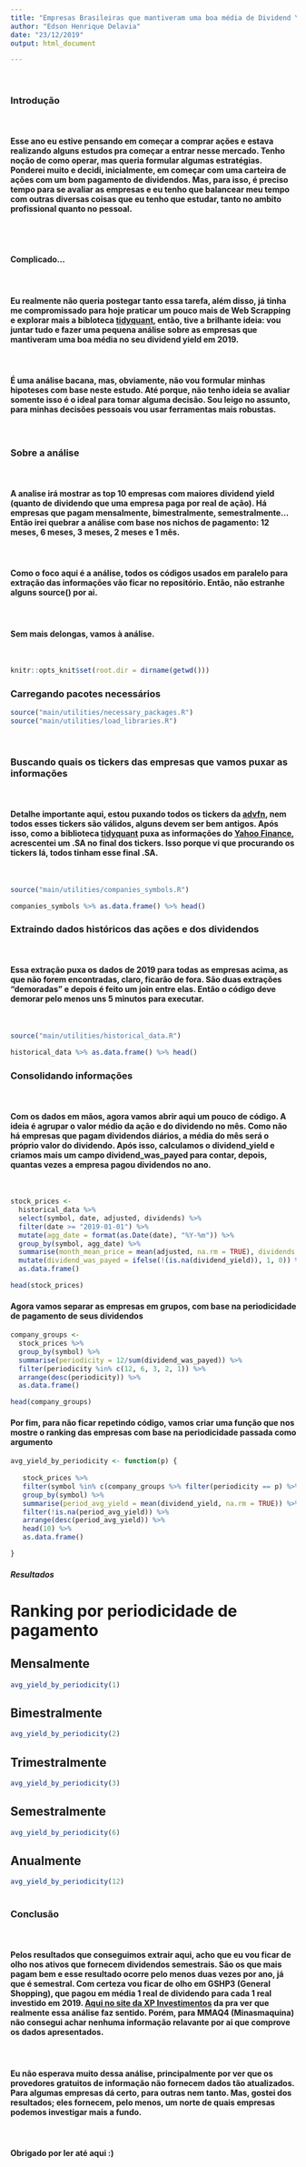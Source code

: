 ```yaml
---
title: "Empresas Brasileiras que mantiveram uma boa média de Dividend Yield em 2019"
author: "Edson Henrique Delavia"
date: "23/12/2019"
output: html_document

---
```


\  
\  

### **Introdução**
\  
\  

#### Esse ano eu estive pensando em começar a comprar ações e estava realizando alguns estudos pra começar a entrar nesse mercado. Tenho noção de como operar, mas queria formular algumas estratégias. Ponderei muito e decidi, inicialmente, em começar com uma carteira de ações com um bom pagamento de dividendos. Mas, para isso, é preciso tempo para se avaliar as empresas e eu tenho que balancear meu tempo com outras diversas coisas que eu tenho que estudar, tanto no ambito profissional quanto no pessoal.
\  
\    
\  

#### Complicado...
\  
\  
\   

#### Eu realmente não queria postegar tanto essa tarefa, além disso, já tinha me compromissado para hoje praticar um pouco mais de Web Scrapping e explorar mais a bibloteca [tidyquant](https://business-science.github.io/tidyquant/), então, tive a brilhante ideia: vou juntar tudo e fazer uma pequena análise sobre as empresas que mantiveram uma boa média no seu dividend yield em 2019.
\  
\  

#### É uma análise bacana, mas, obviamente, não vou formular minhas hipoteses com base neste estudo. Até porque, não tenho ideia se avaliar somente isso é o ideal para tomar alguma decisão. Sou leigo no assunto, para minhas decisões pessoais vou usar ferramentas mais robustas.
\  
\  

### **Sobre a análise**
\  
\ 

#### A analise irá mostrar as top 10 empresas com maiores dividend yield (quanto de dividendo que uma empresa paga por real de ação). Há empresas que pagam mensalmente, bimestralmente, semestralmente... Então irei quebrar a análise com base nos nichos de pagamento: 12 meses, 6 meses, 3 meses, 2 meses e 1 mês.
\  
\

#### Como o foco aqui é a análise, todos os códigos usados em paralelo para extração das informações vão ficar no repositório. Então, não estranhe alguns **source()** por ai.
\  
\  

#### Sem mais delongas, vamos à análise.
\  
\  

```r
knitr::opts_knit$set(root.dir = dirname(getwd()))
```

### **Carregando pacotes necessários**
```r
source("main/utilities/necessary_packages.R")
source("main/utilities/load_libraries.R")
```
\  
\  

### **Buscando quais os tickers das empresas que vamos puxar as informações**
\  

#### Detalhe importante aqui, estou puxando todos os tickers da [advfn](https://br.advfn.com/), nem todos esses tickers são válidos, alguns devem ser bem antigos. Após isso, como a biblioteca [tidyquant](https://business-science.github.io/tidyquant/) puxa as informações do [Yahoo Finance](https://br.financas.yahoo.com/), acrescentei um **.SA** no final dos tickers. Isso porque vi que procurando os tickers lá, todos tinham esse final **.SA**.
\  

```r
source("main/utilities/companies_symbols.R")

companies_symbols %>% as.data.frame() %>% head()
```

### **Extraindo dados históricos das ações e dos dividendos**
\  

#### Essa extração puxa os dados de 2019 para todas as empresas acima, as que não forem encontradas, claro, ficarão de fora. São duas extrações "demoradas" e depois é feito um join entre elas. Então o código deve demorar pelo menos uns 5 minutos para executar.
\  

```r
source("main/utilities/historical_data.R")

historical_data %>% as.data.frame() %>% head()
```

### **Consolidando informações**
\

#### Com os dados em mãos, agora vamos abrir aqui um pouco de código. A ideia é agrupar o valor médio da ação e do dividendo no mês. Como não há empresas que pagam dividendos diários, a média do mês será o próprio valor do dividendo. Após isso, calculamos o dividend_yield e criamos mais um campo dividend_was_payed para contar, depois, quantas vezes a empresa pagou dividendos no ano.
\  

```r

stock_prices <-
  historical_data %>%
  select(symbol, date, adjusted, dividends) %>%
  filter(date >= "2019-01-01") %>%
  mutate(agg_date = format(as.Date(date), "%Y-%m")) %>%
  group_by(symbol, agg_date) %>%
  summarise(month_mean_price = mean(adjusted, na.rm = TRUE), dividends = mean(dividends, na.rm = TRUE), dividend_yield = dividends/month_mean_price) %>%
  mutate(dividend_was_payed = ifelse(!(is.na(dividend_yield)), 1, 0)) %>%
  as.data.frame()

head(stock_prices)
```

#### Agora vamos separar as empresas em grupos, com base na periodicidade de pagamento de seus dividendos

```r
company_groups <- 
  stock_prices %>% 
  group_by(symbol) %>%
  summarise(periodicity = 12/sum(dividend_was_payed)) %>%
  filter(periodicity %in% c(12, 6, 3, 2, 1)) %>%
  arrange(desc(periodicity)) %>%
  as.data.frame()

head(company_groups)
```


#### Por fim, para não ficar repetindo código, vamos criar uma função que nos mostre o ranking das empresas com base na periodicidade passada como argumento

```r
avg_yield_by_periodicity <- function(p) {
  
   stock_prices %>%
   filter(symbol %in% c(company_groups %>% filter(periodicity == p) %>% select(symbol) %>% distinct())$symbol ) %>%
   group_by(symbol) %>%
   summarise(period_avg_yield = mean(dividend_yield, na.rm = TRUE)) %>%
   filter(!is.na(period_avg_yield)) %>%
   arrange(desc(period_avg_yield)) %>%
   head(10) %>%
   as.data.frame()

}
```


#### *Resultados*

# Ranking por periodicidade de pagamento {.tabset .tabset-fade .tabset-pills} 

## Mensalmente

```r
avg_yield_by_periodicity(1)
```

## Bimestralmente

```r
avg_yield_by_periodicity(2)
```


## Trimestralmente

```r
avg_yield_by_periodicity(3)
```


## Semestralmente

```r
avg_yield_by_periodicity(6)
```


## Anualmente

```r
avg_yield_by_periodicity(12)
```
#

### **Conclusão**
\  

#### Pelos resultados que conseguimos extrair aqui, acho que eu vou ficar de olho nos ativos que fornecem dividendos semestrais. São os que mais pagam bem e esse resultado ocorre pelo menos duas vezes por ano, já que é semestral. Com certeza vou ficar de olho em GSHP3 (General Shopping), que pagou em média 1 real de dividendo para cada 1 real investido em 2019. [Aqui no site da XP Investimentos](https://www.infomoney.com.br/cotacoes/general-shopping-gshp3/) da pra ver que realmente essa análise faz sentido. Porém, para MMAQ4 (Minasmaquina) não consegui achar nenhuma informação relavante por ai que comprove os dados apresentados.
\  

#### Eu não esperava muito dessa análise, principalmente por ver que os provedores gratuitos de informação não fornecem dados tão atualizados. Para algumas empresas dá certo, para outras nem tanto. Mas, gostei dos resultados; eles fornecem, pelo menos, um norte de quais empresas podemos investigar mais a fundo. 
\  
\

#### Obrigado por ler até aqui :) 